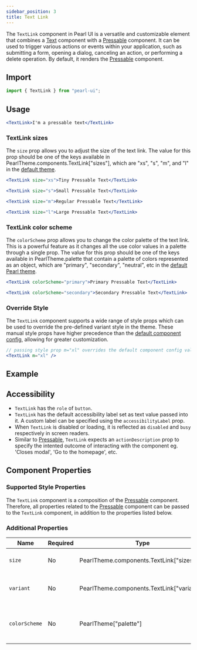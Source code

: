 ```yaml
---
sidebar_position: 3
title: Text Link
---
```


The `TextLink` component in Pearl UI is a versatile and customizable element that combines a [Text](../typography/Text) component with a [Pressable](./Pressable) component. It can be used to trigger various actions or events within your application, such as submitting a form, opening a dialog, canceling an action, or performing a delete operation. By default, it renders the [Pressable](./Pressable) component.

## Import

```jsx
import { TextLink } from "pearl-ui";
```

## Usage

```jsx
<TextLink>I'm a pressable text</TextLink>
```

### TextLink sizes

The `size` prop allows you to adjust the size of the text link. The value for this prop should be one of the keys available in <t>PearlTheme.components.TextLink["sizes"]</t>, which are <t>"xs"</t>, <t>"s"</t>, <t>"m"</t>, and <t>"l"</t> in the [default theme](#default-component-config).

```jsx
<TextLink size="xs">Tiny Pressable Text</TextLink>

<TextLink size="s">Small Pressable Text</TextLink>

<TextLink size="m">Regular Pressable Text</TextLink>

<TextLink size="l">Large Pressable Text</TextLink>
```

### TextLink color scheme

The `colorScheme` prop allows you to change the color palette of the text link. This is a powerful feature as it changes all the use color values in a palette through a single prop. The value for this prop should be one of the keys available in <t>PearlTheme.palette</t> that contain a palette of colors represented as an object, which are <t>"primary"</t>, <t>"secondary"</t>, <t>"neutral"</t>, etc in the [default Pearl theme](../../theming/default-theme#color-palette).

```jsx
<TextLink colorScheme="primary">Primary Pressable Text</TextLink>

<TextLink colorScheme="secondary">Secondary Pressable Text</TextLink>
```

### Override Style

The `TextLink` component supports a wide range of style props which can be used to override the pre-defined variant style in the theme. These manual style props have higher precedence than the [default component config](#default-component-config), allowing for greater customization.

```jsx
// passing style prop m="xl" overrides the default component config value
<TextLink m="xl" />
```

## Example


<Snack snackId="@agrawal-rohit/textlink-light" />

## Accessibility

- `TextLink` has the `role` of `button`.
- `TextLink` has the default accessibility label set as text value passed into it. A custom label can be specified using the `accessibilityLabel` prop.
- When `TextLink` is disabled or loading, it is reflected as `disabled` and `busy` respectively in screen readers.
- Similar to [Pressable](./Pressable), `TextLink` expects an `actionDescription` prop to specify the intented outcome of interacting with the component eg. 'Closes modal', 'Go to the homepage', etc.

## Component Properties

### Supported Style Properties

The `TextLink` component is a composition of the [Pressable](./Pressable) component. Therefore, all properties related to the [Pressable](./Pressable) component can be passed to the `TextLink` component, in addition to the properties listed below.

### Additional Properties

| Name          | Required | Type                                              | Default     | Description                                     |
| ------------- | -------- | ------------------------------------------------- | ----------- | ----------------------------------------------- |
| `size`        | No       | <t>PearlTheme.components.TextLink["sizes"]</t>    | `"m"`       | Defines the size of the text link.              |
| `variant`     | No       | <t>PearlTheme.components.TextLink["variants"]</t> |             | Specifies the variant of the text link.         |
| `colorScheme` | No       | <t>PearlTheme["palette"]</t>                      | `"primary"` | Sets the active color palette of the text link. |
